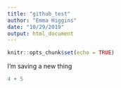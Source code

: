 ```yaml
---
title: "github_test"
author: "Emma Higgins"
date: "10/29/2019"
output: html_document
---
```


```r
knitr::opts_chunk$set(echo = TRUE)
```

I'm saving a new thing

```r
4 + 5
```

